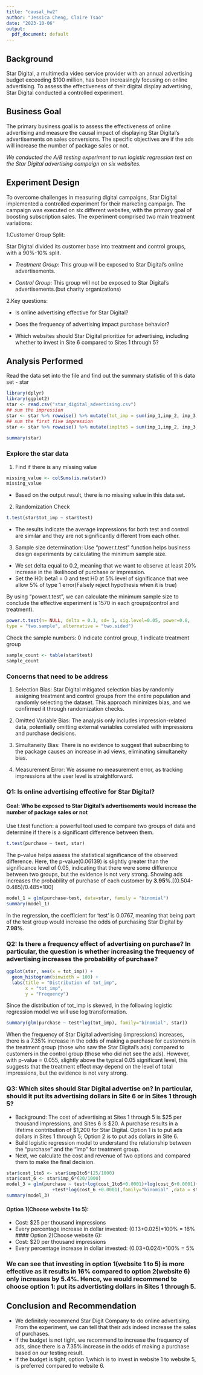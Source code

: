 ---
title: "causal_hw2"
author: "Jessica Cheng, Claire Tsao"
date: "2023-10-06"
output:
  pdf_document: default
---
## Background
Star Digital, a multimedia video service provider with an annual advertising budget exceeding $100 million, has been increasingly focusing on online advertising. To assess the effectiveness of their digital display advertising, Star Digital conducted a controlled experiment. 

## Business Goal
The primary business goal is to assess the effectiveness of online advertising and measure the causal impact of displaying Star Digital's advertisements on sales conversions. The specific objectives are if the ads will increase the number of package sales or not.

*We conducted the A/B testing experiment to run logistic regression test on the Star Digital advertising campaign on six websites.*

## Experiment Design
To overcome challenges in measuring digital campaigns, Star Digital implemented a controlled experiment for their marketing campaign. The campaign was executed on six different websites, with the primary goal of boosting subscription sales. The experiment comprised two main treatment variations:

1.Customer Group Split:

Star Digital divided its customer base into treatment and control groups, with a 90%-10% split.

- *Treatment Group*: This group will be exposed to Star Digital's online advertisements.

- *Control Group*: This group will not be exposed to Star Digital's advertisements.(but charity organizations)

2.Key questions:

- Is online advertising effective for Star Digital?

- Does the frequency of advertising impact purchase behavior?

- Which websites should Star Digital prioritize for advertising, including whether to invest in Site 6 compared to Sites 1 through 5?

## Analysis Performed
Read the data set into the file and find out the summary statistic of this data set - star
```{r,warning = FALSE}
library(dplyr)
library(ggplot2)
star <- read.csv("star_digital_advertising.csv")
## sum the impression
star <- star %>% rowwise() %>% mutate(tot_imp = sum(imp_1,imp_2, imp_3, imp_4, imp_5, imp_6))
## sum the first five impression
star <- star %>% rowwise() %>% mutate(imp1to5 = sum(imp_1,imp_2, imp_3, imp_4, imp_5))
                                      
summary(star)
```

### Explore the star data
1. Find if there is any missing value
```{r}
missing_value <- colSums(is.na(star))
missing_value
```
- Based on the output result, there is no missing value in this data set.

2. Randomization Check
```{r}
t.test(star$tot_imp ~ star$test)
```
- The results indicate the average impressions for both test and control are similar and they are not significantly different from each other.

3. Sample size determination: 
Use "power.t.test" function helps business design experiments by calculating the minimum sample size.
- We set delta equal to 0.2, meaning that we want to observe at least 20% increase in the likelihood of purchase or impression.
- Set the H0: beta1 = 0 and test H0 at 5% level of significance that wee allow 5% of type 1 error(Falsely reject hypothesis when it is true)

By using "power.t.test", we can calculate the minimum sample size to conclude the effective experiment is 1570 in each groups(control and treatment).

```{r}
power.t.test(n= NULL, delta = 0.1, sd= 1, sig.level=0.05, power=0.8,
type = "two.sample", alternative = "two.sided")
```
Check the sample numbers: 0 indicate control group, 1 indicate treatment group
```{r}
sample_count <- table(star$test)
sample_count
```

### Concerns that need to be address
1. Selection Bias: Star Digital mitigated selection bias by randomly assigning treatment and control groups from the entire population and randomly selecting the dataset. This approach minimizes bias, and we confirmed it through randomization checks.

2. Omitted Variable Bias: The analysis only includes impression-related data, potentially omitting external variables correlated with impressions and purchase decisions.

3. Simultaneity Bias: There is no evidence to suggest that subscribing to the package causes an increase in ad views, eliminating simultaneity bias.

4. Measurement Error: We assume no measurement error, as tracking impressions at the user level is straightforward.


### Q1: Is online advertising effective for Star Digital?
#### Goal: Who be exposed to Star Digital's advertisements would increase the number of package sales or not

Use t.test function: a powerful tool used to compare two groups of data and determine if there is a significant difference between them.
```{r}
t.test(purchase ~ test, star)
```
The p-value helps assess the statistical significance of the observed difference. Here, the p-value(0.06139) is slightly greater than the significance level of 0.05, indicating that there were some difference between two groups, but the evidence is not very strong. Showing ads increases the probability of purchase of each customer by **3.95%**.[(0.504-0.485)/0.485*100]

```{r}
model_1 = glm(purchase~test, data=star, family = "binomial")
summary(model_1)
```
In the regression, the coefficient for 'test' is 0.0767, meaning that being part of the test group would increase the odds of purchasing Star Digital by **7.98%**.

### Q2: Is there a frequency effect of advertising on purchase? In particular, the question is whether increasing the frequency of advertising increases the probability of purchase?

```{r}
ggplot(star, aes(x = tot_imp)) +
  geom_histogram(binwidth = 100) + 
  labs(title = "Distribution of tot_imp",
       x = "tot_imp",
       y = "Frequency")
```
Since the distribution of tot_imp is skewed, in the following logistic regression model we will use log transformation.

```{r}
summary(glm(purchase ~ test*log(tot_imp), family="binomial", star))
```
When the frequency of Star Digital advertising (impressions) increases, there is a 7.35% increase in the odds of making a purchase for customers in the treatment group (those who saw the Star Digital's ads) compared to customers in the control group (those who did not see the ads). However, with p-value = 0.055, slightly above the typical 0.05 significant level, this suggests that the treatment effect may depend on the level of total impressions, but the evidence is not very strong.

### Q3: Which sites should Star Digital advertise on? In particular, should it put its advertising dollars in Site 6 or in Sites 1 through 5? 
* Background: The cost of advertising at Sites 1 through 5 is $25 per thousand impressions, and Sites 6 is $20. A purchase results in a lifetime contribution of $1,200 for Star Digital. Option 1 is to put ads dollars in Sites 1 through 5; Option 2 is to put ads dollars in Site 6.
* Build logistic regression model to understand the relationship between the "purchase" and the "imp" for treatment group.
* Next, we calculate the cost and revenue of two options and compared them to make the final decision.
```{r}
star$cost_1to5 <- star$imp1to5*(25/1000)
star$cost_6 <- star$imp_6*(20/1000)
model_3 = glm(purchase ~ test+log(cost_1to5+0.0001)+log(cost_6+0.0001)+test*log(cost_1to5+0.0001)
                 +test*log(cost_6 +0.0001),family="binomial" ,data = star)
summary(model_3)
```
#### Option 1(Choose website 1 to 5):
- Cost: $25 per thousand impressions
- Every percentage increase in dollar invested: (0.13+0.025)*100% = 16%
#### Option 2(Choose website 6):
- Cost: $20 per thousand impressions
- Every percentage increase in dollar invested: (0.03+0.024)*100% = 5%

### We can see that investing in option 1(website 1 to 5) is more effective as it results in 16% compared to option 2(website 6) only increases by 5.4%. Hence, we would recommend to choose option 1: put its advertisting dollars in Sites 1 through 5.

## Conclusion and Recommendation
- We definitely recommend Star Digit Company to do online advertising. From the experiment, we can tell that their ads indeed increase the sales of purchases.
- If the budget is not tight, we recommend to increase the frequency of ads, since there is a 7.35% increase in the odds of making a purchase based on our testing result.
- If the budget is tight, option 1,which is to invest in website 1 to website 5, is preferred compared to website 6.




